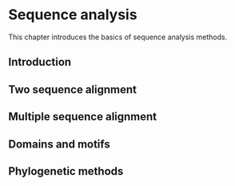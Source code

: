 # Sequence analysis

This chapter introduces the basics of sequence analysis methods.

## Introduction

## Two sequence alignment

## Multiple sequence alignment

## Domains and motifs

## Phylogenetic methods
